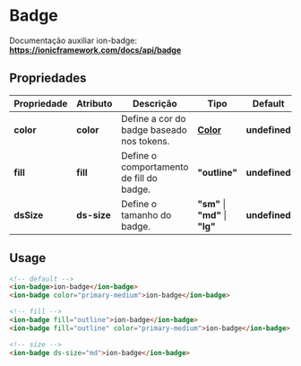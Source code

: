 
<Meta title="Components/Global/Badge/Usage" />

# Badge

Documentação auxiliar ion-badge: **https://ionicframework.com/docs/api/badge**

## Propriedades

| Propriedade  | Atributo   | Descrição                                 | Tipo                                                                                               | Default       |
| ------------ | ---------- | ----------------------------------------- | -------------------------------------------------------------------------------------------------- | ------------- |
| **color**    | **color**  | Define a cor do badge baseado nos tokens. | **[Color](http://desenv.ordomederi.com/med-components/?path=/story/enums-enums--page#medcolors)**  | **undefined** |
| **fill**     | **fill**   | Define o comportamento de fill do badge.  | **"outline"**                                                                                      | **undefined** |
| **dsSize**   | **ds-size**| Define o tamanho do badge.                | **"sm"** \| **"md"** \| **"lg"**                                                                   | **undefined** |

## Usage

```html
<!-- default -->
<ion-badge>ion-badge</ion-badge>
<ion-badge color="primary-medium">ion-badge</ion-badge>

<!-- fill -->
<ion-badge fill="outline">ion-badge</ion-badge>
<ion-badge fill="outline" color="primary-medium">ion-badge</ion-badge>

<!-- size -->
<ion-badge ds-size="md">ion-badge</ion-badge>
```
